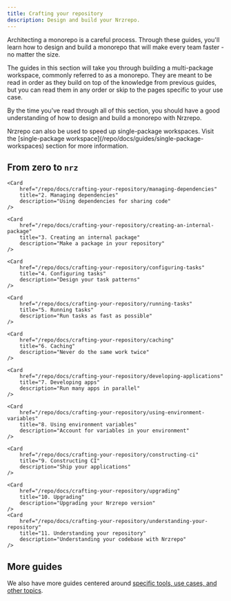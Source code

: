 ```yaml
---
title: Crafting your repository
description: Design and build your Nrzrepo.
---
```



Architecting a monorepo is a careful process. Through these guides, you'll learn how to design and build a monorepo that will make every team faster - no matter the size.

The guides in this section will take you through building a multi-package workspace, commonly referred to as a monorepo. They are meant to be read in order as they build on top of the knowledge from previous guides, but you can read them in any order or skip to the pages specific to your use case.

By the time you've read through all of this section, you should have a good understanding of how to design and build a monorepo with Nrzrepo.

<Callout type="info">
  Nrzrepo can also be used to speed up single-package workspaces. Visit the
  [single-package workspace](/repo/docs/guides/single-package-workspaces)
  section for more information.
</Callout>

## From zero to `nrz`

<Cards>
    <Card
        href="/repo/docs/crafting-your-repository/structuring-a-repository"
        title="1. Structuring a repository"
        description="Design the directory structure of your monorepo."
    />

    <Card
        href="/repo/docs/crafting-your-repository/managing-dependencies"
        title="2. Managing dependencies"
        description="Using dependencies for sharing code"
    />

    <Card
        href="/repo/docs/crafting-your-repository/creating-an-internal-package"
        title="3. Creating an internal package"
        description="Make a package in your repository"
    />

    <Card
        href="/repo/docs/crafting-your-repository/configuring-tasks"
        title="4. Configuring tasks"
        description="Design your task patterns"
    />

    <Card
        href="/repo/docs/crafting-your-repository/running-tasks"
        title="5. Running tasks"
        description="Run tasks as fast as possible"
    />

    <Card
        href="/repo/docs/crafting-your-repository/caching"
        title="6. Caching"
        description="Never do the same work twice"
    />

    <Card
        href="/repo/docs/crafting-your-repository/developing-applications"
        title="7. Developing apps"
        description="Run many apps in parallel"
    />

    <Card
        href="/repo/docs/crafting-your-repository/using-environment-variables"
        title="8. Using environment variables"
        description="Account for variables in your environment"
    />

    <Card
        href="/repo/docs/crafting-your-repository/constructing-ci"
        title="9. Constructing CI"
        description="Ship your applications"
    />

    <Card
        href="/repo/docs/crafting-your-repository/upgrading"
        title="10. Upgrading"
        description="Upgrading your Nrzrepo version"
    />
    <Card
        href="/repo/docs/crafting-your-repository/understanding-your-repository"
        title="11. Understanding your repository"
        description="Understanding your codebase with Nrzrepo"
    />

</Cards>

## More guides

We also have more guides centered around [specific tools, use cases, and other topics](/repo/docs/guides).
